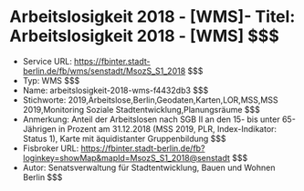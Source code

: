 # Arbeitslosigkeit 2018 - [WMS]- Titel: Arbeitslosigkeit 2018 - [WMS] $$$
- Service URL: https://fbinter.stadt-berlin.de/fb/wms/senstadt/MsozS_S1_2018 $$$
- Typ: WMS $$$
- Name: arbeitslosigkeit-2018-wms-f4432db3 $$$
- Stichworte: 2019,Arbeitslose,Berlin,Geodaten,Karten,LOR,MSS,MSS 2019,Monitoring Soziale Stadtentwicklung,Planungsräume $$$
- Anmerkung: Anteil der Arbeitslosen nach SGB II an den 15- bis unter 65-Jährigen in Prozent am 31.12.2018 (MSS 2019, PLR, Index-Indikator: Status 1), Karte mit äquidistanter Gruppenbildung $$$
- Fisbroker URL: https://fbinter.stadt-berlin.de/fb?loginkey=showMap&mapId=MsozS_S1_2018@senstadt $$$
- Autor: Senatsverwaltung für Stadtentwicklung, Bauen und Wohnen Berlin $$$
